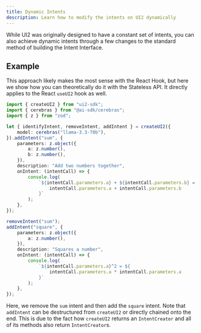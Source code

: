 ```yaml
---
title: Dynamic Intents
description: Learn how to modify the intents on UI2 dynamically
---
```


While UI2 was originally designed to have a constant set of intents, you can also achieve dynamic intents through a few changes to the standard method of building the Intent Interface.

## Example

This approach likely makes the most sense with the React Hook, but here we show how you can theoretically do it with the Stateless API. It directly applies to the React `useUI2` hook as well.

```ts
import { createUI2 } from "ui2-sdk";
import { cerebras } from "@ai-sdk/cerebras";
import { z } from "zod";

let { identifyIntent, removeIntent, addIntent } = createUI2({
	model: cerebras("llama-3.3-70b"),
}).addIntent("sum", {
	parameters: z.object({
		a: z.number(),
		b: z.number(),
	}),
	description: "Add two numbers together",
	onIntent: (intentCall) => {
		console.log(
			`${intentCall.parameters.a} + ${intentCall.parameters.b} = ${
				intentCall.parameters.a + intentCall.parameters.b
			}`
		);
	},
});

removeIntent("sum");
addIntent("square", {
	parameters: z.object({
		a: z.number(),
	}),
	description: "Squares a number",
	onIntent: (intentCall) => {
		console.log(
			`${intentCall.parameters.a}^2 = ${
				intentCall.parameters.a * intentCall.parameters.a
			}`
		);
	},
});
```

Here, we remove the `sum` intent and then add the `square` intent. Note that `addIntent` can be destructured from `createUI2` or directly chained onto the end. This is due to the fact how `createUI2` returns an `IntentCreator` and all of its methods also return `IntentCreator`s.